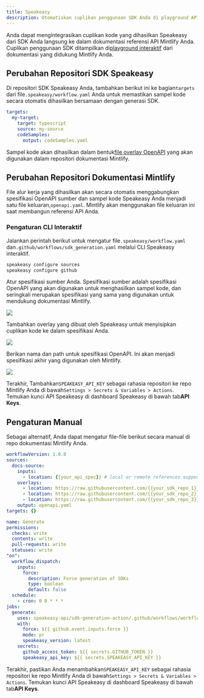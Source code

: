 ```yaml
---
title: Speakeasy
description: Otomatiskan cuplikan penggunaan SDK Anda di playground API
---
```


Anda dapat mengintegrasikan cuplikan kode yang dihasilkan Speakeasy dari SDK Anda langsung ke dalam dokumentasi referensi API Mintlify Anda. Cuplikan penggunaan SDK ditampilkan di[playground interaktif](https://mintlify.com/docs/api-playground/overview) dari dokumentasi yang didukung Mintlify Anda.

## Perubahan Repositori SDK Speakeasy

Di repositori SDK Speakeasy Anda, tambahkan berikut ini ke bagian`targets` dari file`.speakeasy/workflow.yaml` Anda untuk memastikan sampel kode secara otomatis dihasilkan bersamaan dengan generasi SDK.

```yaml .speakeasy/workflow.yaml
targets:
  my-target:
    target: typescript
    source: my-source
    codeSamples:
      output: codeSamples.yaml
```

Sampel kode akan dihasilkan dalam bentuk[file overlay OpenAPI](https://www.speakeasyapi.dev/openapi/overlays) yang akan digunakan dalam repositori dokumentasi Mintlify.

## Perubahan Repositori Dokumentasi Mintlify

File alur kerja yang dihasilkan akan secara otomatis menggabungkan spesifikasi OpenAPI sumber dan sampel kode Speakeasy Anda menjadi satu file keluaran,`openapi.yaml`. Mintlify akan menggunakan file keluaran ini saat membangun referensi API Anda.

### Pengaturan CLI Interaktif

Jalankan perintah berikut untuk mengatur file`.speakeasy/workflow.yaml` dan`.github/workflows/sdk_generation.yaml` melalui CLI Speakeasy interaktif.

```bash
speakeasy configure sources
speakeasy configure github
```

Atur spesifikasi sumber Anda. Spesifikasi sumber adalah spesifikasi OpenAPI yang akan digunakan untuk menghasilkan sampel kode, dan seringkali merupakan spesifikasi yang sama yang digunakan untuk mendukung dokumentasi Mintlify.

![](/images/speakeasy-1.webp)

Tambahkan overlay yang dibuat oleh Speakeasy untuk menyisipkan cuplikan kode ke dalam spesifikasi Anda.

![](/images/speakeasy-2.webp)

Berikan nama dan path untuk spesifikasi OpenAPI. Ini akan menjadi spesifikasi akhir yang digunakan oleh Mintlify.

![](/images/speakeasy-3.webp)

Terakhir, Tambahkan`SPEAKEASY_API_KEY` sebagai rahasia repositori ke repo Mintlify Anda di bawah`Settings > Secrets & Variables > Actions`. Temukan kunci API Speakeasy di dashboard Speakeasy di bawah tab**API Keys**.

## Pengaturan Manual

Sebagai alternatif, Anda dapat mengatur file-file berikut secara manual di repo dokumentasi Mintlify Anda.

```yaml .speakeasy/workflow.yaml
workflowVersion: 1.0.0
sources:
  docs-source:
    inputs:
      - location: {{your_api_spec}} # local or remote references supported
    overlays:
      - location: https://raw.githubusercontent.com/{{your_sdk_repo_1}}/codeSamples.yaml
      - location: https://raw.githubusercontent.com/{{your_sdk_repo_2}}/codeSamples.yaml
      - location: https://raw.githubusercontent.com/{{your_sdk_repo_3}}/codeSamples.yaml
    output: openapi.yaml
targets: {}
```

```yaml .speakeasy/workflows/sdk_generation.yaml
name: Generate
permissions:
  checks: write
  contents: write
  pull-requests: write
  statuses: write
"on":
  workflow_dispatch:
    inputs:
      force:
        description: Force generation of SDKs
        type: boolean
        default: false
  schedule:
    - cron: 0 0 * * *
jobs:
  generate:
    uses: speakeasy-api/sdk-generation-action/.github/workflows/workflow-executor.yaml@v15
    with:
      force: ${{ github.event.inputs.force }}
      mode: pr
      speakeasy_version: latest
    secrets:
      github_access_token: ${{ secrets.GITHUB_TOKEN }}
      speakeasy_api_key: ${{ secrets.SPEAKEASY_API_KEY }}
```

Terakhir, pastikan Anda menambahkan`SPEAKEASY_API_KEY` sebagai rahasia repositori ke repo Mintlify Anda di bawah`Settings > Secrets & Variables > Actions`. Temukan kunci API Speakeasy di dashboard Speakeasy di bawah tab**API Keys**.
